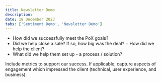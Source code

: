 ```yaml
---
title: Newsletter Demo
description:
date: 18 December 2023
tabs: ['Sentiment Demo', 'Newsletter Demo']
---
```



- How did we successfully meet the PoX goals?
- Did we help close a sale? If so, how big was the deal?
= How did we help the client? 
- What did we help them set up - a process / solution? 

Include metrics to support our success. If applicable, capture aspects of engagement which impressed the client (technical, user experience, and business).